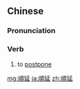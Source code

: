 ==Chinese==
{{zh-forms|s=顺延}}

===Pronunciation===
{{zh-pron
|m=shùnyán
|c=seon6 jin4
|mn=sūn-iân
|cat=v
}}

===Verb===
{{zh-verb}}

# to [[postpone]]

[[mg:順延]]
[[ja:順延]]
[[zh:順延]]